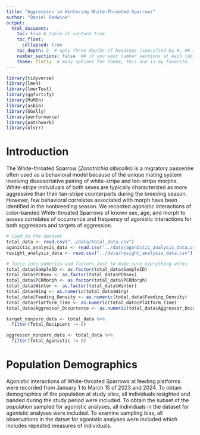 ```yaml
---
title: "Aggression in Wintering White-Throated Sparrows"
author: "Daniel Redwine"
output:
  html_document:
    toc: true # table of content true
    toc_float:
      collapsed: true
    toc_depth: 2  # upto three depths of headings (specified by #, ## and ###)
    number_sections: false  ## if you want number sections at each table header
    theme: flatly  # many options for theme, this one is my favorite.
---
```

```r

library(tidyverse)
library(lme4)
library(lmerTest)
library(ggfortify)
library(MuMIn)
library(asbio)
library(GGally)
library(performance)
library(patchwork)
library(olsrr)
```

# Introduction

The White-throated Sparrow (<i>Zonotrichia albicollis</i>) is a migratory passerine often used as a behavioral model because of the unique mating system involving disassortative pairing of white-stripe and tan-stripe morphs. White-stripe individuals of both sexes are typically characterized as more aggressive than their tan-stripe counterparts during the breeding season. However, few behavioral correlates associated with morph have been identified in the nonbreeding season. We recorded agonistic interactions of color-banded White-throated Sparrows of known sex, age, and morph to assess correlates of occurrence and frequency of agonistic interactions for both aggressors and targets of aggression.

```r
# Load in the dataset
total_data <- read.csv("../data/total_data.csv")
agonistic_analysis_data <- read.csv("../data/agonistic_analysis_data.csv")
resight_analysis_data <- read.csv("../data/resight_analysis_data.csv")

# force into numerics and factors just to make sure everything works
total_data$SampleID <- as.factor(total_data$SampleID)
total_data$PCRsex <- as.factor(total_data$PCRsex)
total_data$PCRMorph <- as.factor(total_data$PCRMorph)
total_data$Winter <- as.factor(total_data$Winter)
total_data$Wing <- as.numeric(total_data$Wing)
total_data$Feeding_Density <- as.numeric(total_data$Feeding_Density)
total_data$Platform_Time <- as.numeric(total_data$Platform_Time)
total_data$Aggressor_Occurrence <- as.numeric(total_data$Aggressor_Occurrence)

target_nonzero_data <- total_data %>%
  filter(Total_Recipient != 0)

aggressor_nonzero_data <- total_data %>%
  filter(Total_Agonistic != 0)
```

# Population Demographics

Agonistic interactions of White-throated Sparrows at feeding platforms were recorded from January 1 to March 15 of 2023 and 2024. To obtain demographics of the population at study sites, all individuals resighted and banded during the study period were included. To obtain the subset of the population sampled for agonistic analyses, all individuals in the dataset for agonistic analyses were included. To examine sampling bias, all observations in the datset for agonistic analyses were included which includes repeated measures of individuals. 

```r

```

